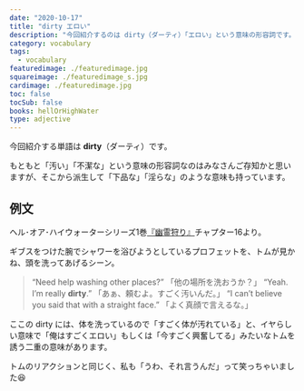 ```yaml
---
date: "2020-10-17"
title: "dirty エロい"
description: "今回紹介するのは dirty（ダーティ）「エロい」という意味の形容詞です。例文は、ヘル･オア･ハイウォーターシリーズ1巻『幽霊狩り』より"
category: vocabulary
tags:
  - vocabulary
featuredimage: ./featuredimage.jpg
squareimage: ./featuredimage_s.jpg
cardimage: ./featuredimage.jpg
toc: false
tocSub: false
books: hellOrHighWater
type: adjective
---
```



今回紹介する単語は __dirty__（ダーティ）です。

もともと「汚い」「不潔な」という意味の形容詞なのはみなさんご存知かと思いますが、そこから派生して「下品な」「淫らな」のような意味も持っています。

## 例文

ヘル･オア･ハイウォーターシリーズ1巻[『幽霊狩り』](https://www.amazon.co.jp/dp/B01BL25ADW?tag=muchimemo-22)チャプター16より。

ギブスをつけた腕でシャワーを浴びようとしているプロフェットを、トムが見かね、頭を洗ってあげるシーン。

<Blockquote book srcBook="catchAGhost" lang="en" chapter="16">
“Need help washing other places?”
<span>「他の場所を洗おうか？」</span>
“Yeah. I’m really <strong>dirty</strong>.”
<span>「あぁ、頼むよ。すごく汚いんだ。」</span>
“I can’t believe you said that with a straight face.”
<span>「よく真顔で言えるな。」</span>
</Blockquote>

ここの dirty には、体を洗っているので「すごく体が汚れている」と、イヤらしい意味で「俺はすごくエロい」もしくは「今すごく興奮してる」みたいなトムを誘う二重の意味があります。

トムのリアクションと同じく、私も「うわ、それ言うんだ」って笑っちゃいました😆

<VocabularyFooter book="catchAGhost" />

